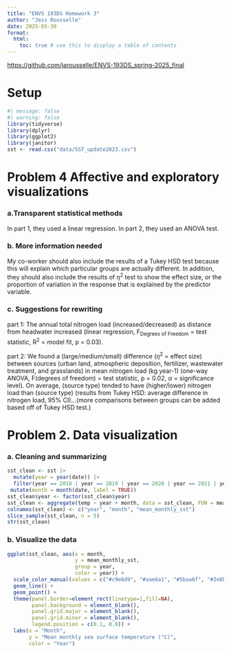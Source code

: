 ```yaml
---
title: "ENVS 193DS Homework 3"
author: "Jess Rousselle"
date: 2025-05-30
format:
  html:
    toc: true # use this to display a table of contents
---
```


<https://github.com/jarousselle/ENVS-193DS_spring-2025_final>

# Setup

```r
#| message: false
#| warning: false
library(tidyverse)
library(dplyr)
library(ggplot2)
library(janitor)
sst <- read.csv("data/SST_update2023.csv")
```

# Problem 4 Affective and exploratory visualizations

### a.Transparent statistical methods

In part 1, they used a linear regression. In part 2, they used an ANOVA test.

### b. More information needed

My co-worker should also include the results of a Tukey HSD test because this will explain which particular groups are actually different. In addition, they should also include the results of $\eta^2$ test to show the effect size, or the proportion of variation in the response that is explained by the predictor variable.

### c. Suggestions for rewriting

part 1: The annual total nitrogen load (increased/decreased) as distance from headwater increased (linear regression, F~Degrees of Freedom~ = test statistic, R^2^ = model fit, p = 0.03).

part 2: We found a (large/medium/small) difference ($\eta^2$ = effect size) between sources (urban land, atmospheric deposition, fertilizer, wastewater treatment, and grasslands) in mean nitrogen load (kg year-1) (one-way ANOVA, F(degrees of freedom) = test statistic, p = 0.02, $\alpha$ = significance level). On average, (source type) tended to have (higher/lower) nitrogen load than (source type) (results from Tukey HSD: average difference in nitrogen load, 95% CI)...(more comparisons between groups can be added based off of Tukey HSD test.)

# Problem 2. Data visualization
### a. Cleaning and summarizing
```r
sst_clean <- sst |> 
  mutate(year = year(date)) |> 
  filter(year == 2018 | year == 2019 | year == 2020 | year == 2021 | year == 2022 | year == 2023) |> 
 mutate(month = month(date, label = TRUE))
sst_clean$year <- factor(sst_clean$year)
sst_clean <- aggregate(temp ~ year + month, data = sst_clean, FUN = mean)
colnames(sst_clean) <- c("year", "month", "mean_monthly_sst")
slice_sample(sst_clean, n = 5)
str(sst_clean)
```

### b. Visualize the data

```r
ggplot(sst_clean, aes(x = month,
                      y = mean_monthly_sst,
                      group = year,
                      color = year)) +
  scale_color_manual(values = c("#c9e6d9", "#aae6a1", "#5baa6f", "#2e8b37", "#1b773b", "#255c3f")) +
  geom_line() +
  geom_point() +
  theme(panel.border=element_rect(linetype=1,fill=NA),
        panel.background = element_blank(), 
        panel.grid.major = element_blank(), 
        panel.grid.minor = element_blank(),
        legend.position = c(0.1, 0.8)) +
  labs(x = "Month",
       y = "Mean monthly sea surface temperature (°C)",
       color = "Year")
```


